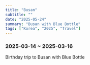 ```yaml
---
title: "Busan"
subtitle: ""
date: "2025-05-24"
summary: "Busan with Blue Bottle"
tags: ["Korea", "2025", "Travel"]
---
```



### 2025-03-14 ~ 2025-03-16

Birthday trip to Busan with Blue Bottle

<div className="mx-auto max-w-lg">
  <DynamicImage
    url="https://storage.googleapis.com/jaeungkim/blog/personal/2025-may-busan/busan1.jpg"
    alt="2025-may-busan-1"
  />
  <DynamicImage
    url="https://storage.googleapis.com/jaeungkim/blog/personal/2025-may-busan/busan2.jpg"
    alt="2025-may-busan-2"
  />
  <DynamicImage
    url="https://storage.googleapis.com/jaeungkim/blog/personal/2025-may-busan/busan3.jpg"
    alt="2025-may-busan-3"
  />
  <DynamicImage
    url="https://storage.googleapis.com/jaeungkim/blog/personal/2025-may-busan/busan4.jpg"
    alt="2025-may-busan-4"
  />
  <DynamicImage
    url="https://storage.googleapis.com/jaeungkim/blog/personal/2025-may-busan/busan5.jpg"
    alt="2025-may-busan-5"
  />
  <DynamicImage
    url="https://storage.googleapis.com/jaeungkim/blog/personal/2025-may-busan/busan6.jpg"
    alt="2025-may-busan-6"
  />
  <DynamicImage
    url="https://storage.googleapis.com/jaeungkim/blog/personal/2025-may-busan/busan7.jpg"
    alt="2025-may-busan-7"
  />
  <DynamicImage
    url="https://storage.googleapis.com/jaeungkim/blog/personal/2025-may-busan/busan8.jpg"
    alt="2025-may-busan-8"
  />
  <DynamicImage
    url="https://storage.googleapis.com/jaeungkim/blog/personal/2025-may-busan/busan9.jpg"
    alt="2025-may-busan-9"
  />
  <DynamicImage
    url="https://storage.googleapis.com/jaeungkim/blog/personal/2025-may-busan/busan10.jpg"
    alt="2025-may-busan-10"
  />
  <DynamicImage
    url="https://storage.googleapis.com/jaeungkim/blog/personal/2025-may-busan/busan11.jpg"
    alt="2025-may-busan-11"
  />
  <DynamicImage
    url="https://storage.googleapis.com/jaeungkim/blog/personal/2025-may-busan/busan12.jpg"
    alt="2025-may-busan-12"
  />
  <DynamicImage
    url="https://storage.googleapis.com/jaeungkim/blog/personal/2025-may-busan/busan13.jpg"
    alt="2025-may-busan-13"
  />
  <DynamicImage
    url="https://storage.googleapis.com/jaeungkim/blog/personal/2025-may-busan/busan14.jpg"
    alt="2025-may-busan-14"
  />
  <DynamicImage
    url="https://storage.googleapis.com/jaeungkim/blog/personal/2025-may-busan/busan15.jpg"
    alt="2025-may-busan-15"
  />
  <DynamicImage
    url="https://storage.googleapis.com/jaeungkim/blog/personal/2025-may-busan/busan16.jpg"
    alt="2025-may-busan-16"
  />
  <DynamicImage
    url="https://storage.googleapis.com/jaeungkim/blog/personal/2025-may-busan/busan17.jpg"
    alt="2025-may-busan-17"
  />
  <DynamicImage
    url="https://storage.googleapis.com/jaeungkim/blog/personal/2025-may-busan/busan18.jpg"
    alt="2025-may-busan-18"
  />
  <DynamicImage
    url="https://storage.googleapis.com/jaeungkim/blog/personal/2025-may-busan/busan19.jpg"
    alt="2025-may-busan-19"
  />
  <DynamicImage
    url="https://storage.googleapis.com/jaeungkim/blog/personal/2025-may-busan/busan20.jpg"
    alt="2025-may-busan-20"
  />
  <DynamicImage
    url="https://storage.googleapis.com/jaeungkim/blog/personal/2025-may-busan/busan21.jpg"
    alt="2025-may-busan-21"
  />
  <DynamicImage
    url="https://storage.googleapis.com/jaeungkim/blog/personal/2025-may-busan/busan22.jpg"
    alt="2025-may-busan-22"
  />
  <DynamicImage
    url="https://storage.googleapis.com/jaeungkim/blog/personal/2025-may-busan/busan23.jpg"
    alt="2025-may-busan-23"
  />
  <DynamicImage
    url="https://storage.googleapis.com/jaeungkim/blog/personal/2025-may-busan/busan24.jpg"
    alt="2025-may-busan-24"
  />
  <DynamicImage
    url="https://storage.googleapis.com/jaeungkim/blog/personal/2025-may-busan/busan25.jpg"
    alt="2025-may-busan-25"
  />
  <DynamicImage
    url="https://storage.googleapis.com/jaeungkim/blog/personal/2025-may-busan/busan26.jpg"
    alt="2025-may-busan-26"
  />
  <DynamicImage
    url="https://storage.googleapis.com/jaeungkim/blog/personal/2025-may-busan/busan27.jpg"
    alt="2025-may-busan-27"
  />
  <DynamicImage
    url="https://storage.googleapis.com/jaeungkim/blog/personal/2025-may-busan/busan28.jpg"
    alt="2025-may-busan-28"
  />
  <DynamicImage
    url="https://storage.googleapis.com/jaeungkim/blog/personal/2025-may-busan/busan29.jpg"
    alt="2025-may-busan-29"
  />
  <DynamicImage
    url="https://storage.googleapis.com/jaeungkim/blog/personal/2025-may-busan/busan30.jpg"
    alt="2025-may-busan-30"
  />
  <DynamicImage
    url="https://storage.googleapis.com/jaeungkim/blog/personal/2025-may-busan/busan31.jpg"
    alt="2025-may-busan-31"
  />
  <DynamicImage
    url="https://storage.googleapis.com/jaeungkim/blog/personal/2025-may-busan/busan32.jpg"
    alt="2025-may-busan-32"
  />
  <DynamicImage
    url="https://storage.googleapis.com/jaeungkim/blog/personal/2025-may-busan/busan33.jpg"
    alt="2025-may-busan-33"
  />
  <DynamicImage
    url="https://storage.googleapis.com/jaeungkim/blog/personal/2025-may-busan/busan34.jpg"
    alt="2025-may-busan-34"
  />
  <DynamicImage
    url="https://storage.googleapis.com/jaeungkim/blog/personal/2025-may-busan/busan35.jpg"
    alt="2025-may-busan-35"
  />
  <DynamicImage
    url="https://storage.googleapis.com/jaeungkim/blog/personal/2025-may-busan/busan36.jpg"
    alt="2025-may-busan-36"
  />
  <DynamicImage
    url="https://storage.googleapis.com/jaeungkim/blog/personal/2025-may-busan/busan37.jpg"
    alt="2025-may-busan-37"
  />
  <DynamicImage
    url="https://storage.googleapis.com/jaeungkim/blog/personal/2025-may-busan/busan38.jpg"
    alt="2025-may-busan-38"
  />
  <DynamicImage
    url="https://storage.googleapis.com/jaeungkim/blog/personal/2025-may-busan/busan39.jpg"
    alt="2025-may-busan-39"
  />
  <DynamicImage
    url="https://storage.googleapis.com/jaeungkim/blog/personal/2025-may-busan/busan40.jpg"
    alt="2025-may-busan-40"
  />
  <DynamicImage
    url="https://storage.googleapis.com/jaeungkim/blog/personal/2025-may-busan/busan41.jpg"
    alt="2025-may-busan-41"
  />
  <DynamicImage
    url="https://storage.googleapis.com/jaeungkim/blog/personal/2025-may-busan/busan42.jpg"
    alt="2025-may-busan-42"
  />
  <DynamicImage
    url="https://storage.googleapis.com/jaeungkim/blog/personal/2025-may-busan/busan43.jpg"
    alt="2025-may-busan-43"
  />
  <DynamicImage
    url="https://storage.googleapis.com/jaeungkim/blog/personal/2025-may-busan/busan44.jpg"
    alt="2025-may-busan-44"
  />
  <DynamicImage
    url="https://storage.googleapis.com/jaeungkim/blog/personal/2025-may-busan/busan45.jpg"
    alt="2025-may-busan-45"
  />
  <DynamicImage
    url="https://storage.googleapis.com/jaeungkim/blog/personal/2025-may-busan/busan46.jpg"
    alt="2025-may-busan-46"
  />
  <DynamicImage
    url="https://storage.googleapis.com/jaeungkim/blog/personal/2025-may-busan/busan47.jpg"
    alt="2025-may-busan-47"
  />
</div>
